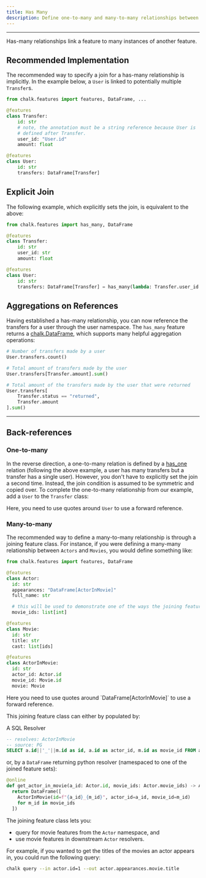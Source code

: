 ```yaml
---
title: Has Many
description: Define one-to-many and many-to-many relationships between feature classes.
---
```



---

Has-many relationships link a feature to many instances of another feature.

## Recommended Implementation

The recommended way to specify a join for a has-many relationship is implicitly. In the
example below, a `User` is linked to potentially multiple `Transfer`s.

```py
from chalk.features import features, DataFrame, ...

@features
class Transfer:
    id: str
    # note, the annotation must be a string reference because User is
    # defined after Transfer.
    user_id: "User.id"
    amount: float

@features
class User:
    id: str
    transfers: DataFrame[Transfer]
```

## Explicit Join

The following example, which explicitly sets the join, is equivalent to the above:

```py
from chalk.features import has_many, DataFrame

@features
class Transfer:
    id: str
    user_id: str
    amount: float

@features
class User:
    id: str
    transfers: DataFrame[Transfer] = has_many(lambda: Transfer.user_id == User.id)
```

## Aggregations on References

Having established a has-many relationship, you can now reference the transfers for
a user through the user namespace. The `has_many` feature returns a [chalk.DataFrame](/docs/dataframe),
which supports many helpful aggregation operations:

```py
# Number of transfers made by a user
User.transfers.count()

# Total amount of transfers made by the user
User.transfers[Transfer.amount].sum()

# Total amount of the transfers made by the user that were returned
User.transfers[
    Transfer.status == "returned",
    Transfer.amount
].sum()
```

---

## Back-references

### One-to-many

In the reverse direction, a one-to-many relation is defined by a [has_one](/docs/has-one)
relation (following the above example, a user has many transfers but a transfer has a
single user). However, you don't have to explicitly set the join a second time. Instead,
the join condition is assumed to be symmetric and copied over. To complete the one-to-many
relationship from our example, add a `User` to the `Transfer` class:

<PyDiffEditor html={manyToOneDiff} />

<TipInfo>Here, you need to use quotes around `User` to use a forward reference.</TipInfo>

[//]: # (Alternatively, you could define the join condition on the same)

[//]: # (side, and add the [DataFrame]&#40;/docs/dataframe&#41; to the `User` class:)

[//]: # ()
[//]: # (<PyDiffEditor html={oneToManyDiff} />)

[//]: # (<TipInfo>Again, you need to use quotes around `User` deal with forward references.</TipInfo>)

### Many-to-many

The recommended way to define a many-to-many relationship is through a joining feature class.
For instance, if you were defining a many-many relationship between `Actors` and `Movies`, you
would define something like:

```python
from chalk.features import features, DataFrame

@features
class Actor:
  id: str
  appearances: "DataFrame[ActorInMovie]"
  full_name: str

  # this will be used to demonstrate one of the ways the joining feature can be populated
  movie_ids: list[int]

@features
class Movie:
  id: str
  title: str
  cast: list[ids]

@features
class ActorInMovie:
  id: str
  actor_id: Actor.id
  movie_id: Movie.id
  movie: Movie
```

<TipInfo>
  Here you need to use quotes around `DataFrame[ActorInMovie]` to use a forward reference.
</TipInfo>

This joining feature class can either by populated by:

A SQL Resolver
```sql
-- resolves: ActorInMovie
-- source: PG
SELECT a.id||'_'||m.id as id, a.id as actor_id, m.id as movie_id FROM actors a CROSS JOIN movies m;
```

or, by a `DataFrame` returning python resolver (namespaced to one of the joined feature sets):

```python
@online
def get_actor_in_movie(a_id: Actor.id, movie_ids: Actor.movie_ids) -> Actor.appearances:
  return DataFrame([
    ActorInMovie(id=f"{a_id}_{m_id}", actor_id=a_id, movie_id=m_id)
    for m_id in movie_ids
  ])

```

The joining feature class lets you:
- query for movie features from the `Actor` namespace, and
- use movie features in downstream `Actor` resolvers.

For example, if you wanted to get the titles of the movies an actor appears in, you could run the following query:

```sh
chalk query --in actor.id=1 --out actor.appearances.movie.title
```
